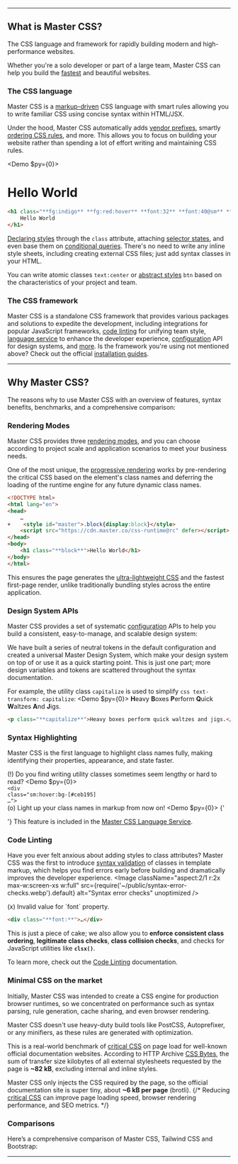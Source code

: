 
---

## What is Master CSS?
The CSS language and framework for rapidly building modern and high-performance websites.

Whether you're a solo developer or part of a large team, Master CSS can help you build the [fastest](#minimal-css-on-the-market) and beautiful websites.

### The CSS language
Master CSS is a [markup-driven](/guide/markup-driven) CSS language with smart rules allowing you to write familiar CSS using concise syntax within HTML/JSX.

Under the hood, Master CSS automatically adds [vendor prefixes](/guide/browser-support), smartly [ordering CSS rules](/guide/markup-driven#smart-rule-ordering), and more. This allows you to focus on building your website rather than spending a lot of effort writing and maintaining CSS rules.

<Demo $py={0}>
    <h1 className="fg:indigo fg:red:hover font:32 font:40@sm font:heavy m:10x text:center">Hello World</h1>
</Demo>
```html name=hero.html
<h1 class="**fg:indigo** **fg:red:hover** **font:32** **font:40@sm** **font:heavy** **m:10x** **text:center**">
    Hello World
</h1>
```
[Declaring styles](/guide/style-declarations) through the `class` attribute, attaching [selector states](/guide/state-selectors), and even base them on [conditional queries](/guide/conditional-queries). There's no need to write any inline style sheets, including creating external CSS files; just add syntax classes in your HTML.

You can write atomic classes `text:center` or [abstract styles](/reference/styles) `btn` based on the characteristics of your project and team.

### The CSS framework
Master CSS is a standalone CSS framework that provides various packages and solutions to expedite the development, including integrations for popular JavaScript frameworks, [code linting](#code-linting) for unifying team style, [language service](#language-service) to enhance the developer experience, [configuration](/reference/configuration) API for design systems, and [more](#main-features).
<Packages />
Is the framework you're using not mentioned above? Check out the official [installation guides](/guide/installation).

---

## Why Master CSS?
The reasons why to use Master CSS with an overview of features, syntax benefits, benchmarks, and a comprehensive comparison:

### Rendering Modes
Master CSS provides three [rendering modes](/guide/rendering-modes), and you can choose according to project scale and application scenarios to meet your business needs.

One of the most unique, the [progressive rendering](/guide/rendering-modes/progressive-rendering) works by pre-rendering the critical CSS based on the element's class names and deferring the loading of the runtime engine for any future dynamic class names.
```html name=index.html
<!DOCTYPE html>
<html lang="en">
<head>
    …
+    <style id="master">.block{display:block}</style>
    <script src="https://cdn.master.co/css-runtime@rc" defer></script>
</head>
<body>
    <h1 class="**block**">Hello World</h1>
</body>
</html>
```
This ensures the page generates the [ultra-lightweight CSS](#minimal-css-on-the-market) and the fastest first-page render, unlike traditionally bundling styles across the entire application.

### Design System APIs
Master CSS provides a set of systematic [configuration](/reference/configuration) APIs to help you build a consistent, easy-to-manage, and scalable design system:
<Configuration />

We have built a series of neutral tokens in the default configuration and created a universal Master Design System, which make your design system on top of or use it as a quick starting point.
<DesignVariables />
This is just one part; more design variables and tokens are scattered throughout the syntax documentation.

For example, the utility class `capitalize` is used to simplify `css text-transform: capitalize`:
<Demo $py={0}>
    <DemoPanel>
        <DemoP><b className="bg:stripe-pink">H</b>eavy <b className="bg:stripe-pink">B</b>oxes <b className="bg:stripe-pink">P</b>erform <b className="bg:stripe-pink">Q</b>uick <b className="bg:stripe-pink">W</b>altzes <b className="bg:stripe-pink">A</b>nd <b className="bg:stripe-pink">J</b>igs.</DemoP>
    </DemoPanel>
</Demo>
```html
<p class="**capitalize**">Heavy boxes perform quick waltzes and jigs.</p>
```

### Syntax Highlighting
Master CSS is the first language to highlight class names fully, making identifying their properties, appearance, and state faster.

(!) Do you find writing utility classes sometimes seem lengthy or hard to read?
<Demo $py={0}>
    <DemoPanel>
        <code className="font:16@sm token language-html">
            <span className="token tag"><span className="token tag"><span className="token punctuation">&lt;</span>div</span> <span className="token attr-name">class</span><span className="token attr-value"><span className="token punctuation attr-equals">=</span><span className="token punctuation">"</span>sm:hover:bg-[#ceb195] …<span className="token punctuation">"</span></span><span className="token punctuation">&gt;</span></span>
        </code>
    </DemoPanel>
</Demo>
(o) Light up your class names in markup from now on!
<Demo $py={0}>
    <DemoPanel>
        <InlineCode lang="html" className="font:16@sm">{'<div class="bg:#ceb195:hover@sm …">'}</InlineCode>
    </DemoPanel>
</Demo>
This feature is included in the [Master CSS Language Service](/guide/language-service).

### Code Linting
Have you ever felt anxious about adding styles to class attributes? Master CSS was the first to introduce [syntax validation](/guide/code-linting#syntax-error-checks) of classes in template markup, which helps you find errors early before building and dramatically improves the developer experience.
<Image className="aspect:2/1 r:2x max-w:screen-xs w:full" src={require('~/public/syntax-error-checks.webp').default} alt="Syntax error checks" unoptimized />

(x) <span className="text:error">Invalid value for \`font\` property.</span>
```html
<div class="**font:**">…</div>
```
This is just a piece of cake; we also allow you to **enforce consistent class ordering**, **legitimate class checks**, **class collision checks**, and checks for JavaScript utilities like **`clsx()`**.

To learn more, check out the [Code Linting](/guide/code-linting) documentation.

### Minimal CSS on the market
Initially, Master CSS was intended to create a CSS engine for production browser runtimes, so we concentrated on performance such as syntax parsing, rule generation, cache sharing, and even browser rendering.

Master CSS doesn't use heavy-duty build tools like PostCSS, Autoprefixer, or any minifiers, as these rules are generated with optimization.

This is a real-world benchmark of [critical CSS](https://web.dev/articles/codelab-extract-and-inline-critical-css) on page load for well-known official documentation websites.
<CriticalCSSForDocsSitesBenchmark />
According to HTTP Archive [CSS Bytes](https://httparchive.org/reports/page-weight#bytesCss), the sum of transfer size kilobytes of all external stylesheets requested by the page is **~82 kB**, excluding internal and inline styles.

Master CSS only injects the CSS required by the page, so the official documentation site is super tiny, about **~6 kB per page** (brotli).
{/* Reducing [critical CSS](https://web.dev/articles/codelab-extract-and-inline-critical-css) can improve page loading speed, browser rendering performance, and SEO metrics. */}

### Comparisons
Here’s a comprehensive comparison of Master CSS, Tailwind CSS and Bootstrap:
<Comparisons />

---

<StarUs />